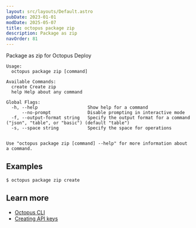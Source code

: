 ```yaml
---
layout: src/layouts/Default.astro
pubDate: 2023-01-01
modDate: 2025-05-07
title: octopus package zip
description: Package as zip
navOrder: 81
---
```


Package as zip for Octopus Deploy

```
Usage:
  octopus package zip [command]

Available Commands:
  create Create zip
  help Help about any command

Global Flags:
  -h, --help                   Show help for a command
      --no-prompt              Disable prompting in interactive mode
  -f, --output-format string   Specify the output format for a command ("json", "table", or "basic") (default "table")
  -s, --space string           Specify the space for operations


Use "octopus package zip [command] --help" for more information about a command.
```

## Examples

<SamplesInstance />

```
$ octopus package zip create

```

## Learn more

- [Octopus CLI](/docs/octopus-rest-api/cli)
- [Creating API keys](/docs/octopus-rest-api/how-to-create-an-api-key)